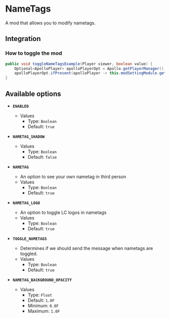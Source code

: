 # NameTags

A mod that allows you to modify nametags.

## Integration

### How to toggle the mod

```java
public void toggleNameTagsExample(Player viewer, boolean value) {
    Optional<ApolloPlayer> apolloPlayerOpt = Apollo.getPlayerManager().getPlayer(viewer.getUniqueId());
    apolloPlayerOpt.ifPresent(apolloPlayer -> this.modSettingModule.getOptions().set(apolloPlayer, ModNametag.ENABLED, value));
}
```

## Available options

- __`ENABLED`__
    - Values
        - Type: `Boolean`
        - Default: `true`

- __`NAMETAG_SHADOW`__
    - Values
        - Type: `Boolean`
        - Default: `false`

- __`NAMETAG`__
    - An option to see your own nametag in third person
    - Values
        - Type: `Boolean`
        - Default: `true`

- __`NAMETAG_LOGO`__
    - An option to toggle LC logos in nametags
    - Values
        - Type: `Boolean`
        - Default: `true`

- __`TOGGLE_NAMETAGS`__
    - Determines if we should send the message when nametags are toggled.
    - Values
        - Type: `Boolean`
        - Default: `true`

- __`NAMETAG_BACKGROUND_OPACITY`__
    - Values
        - Type: `Float`
        - Default: `1.0F`
        - Minimum: `0.0F`
        - Maximum: `1.0F`


